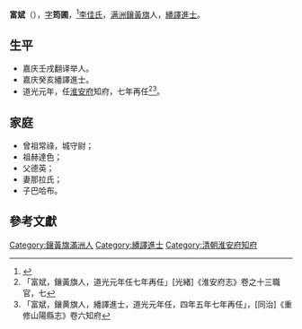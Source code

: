'''富斌'''（{{bd|1767年||？年|catIdx=}}），[[字|字]]'''筠圃'''，<ref>{{cite web |title=富斌 |url=https://cbdb.fas.harvard.edu/cbdbapi/person.php?id=90473&o=html}}</ref>[[李佳氏|李佳氏]]，[[满洲|满洲]][[鑲黃旗|鑲黃旗]]人，[[繙譯進士|繙譯進士]]。

== 生平 ==
*嘉庆壬戌翻译举人。
* 嘉庆癸亥繙譯進士。
* 道光元年，任[[淮安府|淮安府]]知府，七年再任<ref> 「富斌，鑲黃旗人，道光元年任七年再任」[光緒]《淮安府志》卷之十三職官，七</ref><ref>「富斌，鑲黄旗人，繙譯進士，道光元年任，四年五年七年再任」，[同治]《重修山陽縣志》卷六知府</ref>。

==家庭==
*曾祖常祿，城守尉；
*祖赫達色；
*父德英；
*妻那拉氏；
*子巴哈布。

==參考文獻==
{{reflist}}
{{嘉慶八年癸亥科繙譯進士金榜}}
{{清朝人物小作品}}
[[Category:鑲黃旗滿洲人|Category:鑲黃旗滿洲人]]
[[Category:繙譯進士|Category:繙譯進士]]
[[Category:清朝淮安府知府|Category:清朝淮安府知府]]